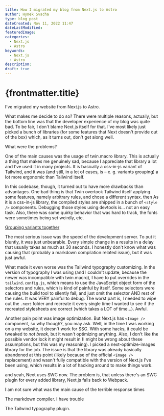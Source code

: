 ```yaml
---
title: How I migrated my blog from Next.js to Astro
author: Hynek Svacha
type: blog post
dateCreated: Nov 11, 2022 11:47
dateLastModified:
featuredImage:
categories:
  - Next.js
  - Astro
keywords:
  - Next.js
  - Astro
description:
draft: true
---
```


# {frontmatter.title}

I've migrated my website from Next.js to Astro.

What makes me decide to do so? There were multiple reasons, actually, but the bottom line was that the developer experience of my blog was quite bad. To be fair, I don't blame Next.js itself for that. I've most likely just picked a bunch of libraries (for some features that Next doesn't provide out of the box) which, as it turns out, don't get along well.

What were the problems?

One of the main causes was the usage of twin.macro library. This is actually a thing that makes me genuinely sad, because I appreciate that library a lot and I've used it in many projects. It is basically a css-in-js variant of Tailwind, and it was (and still, in a lot of cases, is – e. g. variants grouping) a lot more ergonomic than Tailwind itself.

In this codebase, though, it turned out to have more drawbacks than advantages. One bad thing is that Twin overtook Tailwind itself applying some features, namely arbitrary rules, and chose a different syntax.
 then As it is a css-in-js library, the compiled styles are shipped in a bunch of `<style />` components. Debugging those styles using devtools is… not an easy task. Also, there was some quirky behavior that was hard to track, the fonts were sometimes being set weirdly, etc.

 [Grouping variants together](https://github.com/tailwindlabs/tailwindcss/discussions/8337)


The most serious issue was the speed of the development server. To put it bluntly, it was just unbearable. Every simple change in a results in a delay that usually takes as much as 30 seconds. I honestly don't know what was causing that (probably a markdown compilation related issue), but it was just awful.

What made it even worse was the Tailwind typography customizing. In the version of typography I was using (and I couldn't update, because the newer was incompatible with twin.macro), I have to put overrides in the `tailwind.config.js`, which means to use the JavaScript object form of the selectors and rules, which is kind of painful by itself. Some selectors were causing the build tool to silently fail, and just omit the selector AND rest of the rules. It was VERY painful to debug. The worst part is, I needed to wipe out the `.next` folder and recreate it every single time I wanted to see if the recreated stylesheets are correct (which takes a LOT of time…). Awful.

Another pain point was image optimization. But Next.js has `<Image />` component, so why though?, you may ask. Well, in the time I was working on a my website, it doesn't work for SSG. With some hacks, it could be tweaked to *not break*, but it wasn't optimizing anything. Also, I don't like the possible vendor lock it might result in (I might be wrong about these assumptions, but this was my reasoning). I picked a next-optimize-images library for the job. The issue is that the library was already basically abandoned at this point (likely because of the official `<Image />` replacement) and wasn't fully compatible with the version of Next.js I've been using, which results in a lot of hacking around to make things work.

and yeah, Next uses SWC now. The problem is, that unless there's an SWC plugin for every added library, Next.js falls back to Webpack.



I am not sure what was the main cause of the terrible response times

The markdown compiler. I have trouble 

The Tailwind typography plugin.



